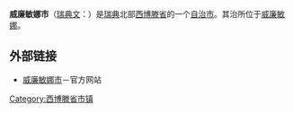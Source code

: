 {{Infobox Kommun|
name=Vilmhelmina|
fullname=Vilhelmina kommun|
isocode= |
capital=[[威廉敏娜|威廉敏娜]]|
governor=|
county=[[西博滕省|西博滕省]]|
province=[[拉普兰_(瑞典)|拉普兰]]|
arearank=第7名|
area=8,120|
areapercent=x.x|
population_as_of=2005|
populationrank=第249名|
population=7,422|
populationpercent=x.x|
populationdensity=0.9|
coatofarms=|
map=[[Image:Vilhelmina_Municipality.png|180px]]|
}}

'''威廉敏娜市'''（[[瑞典文|瑞典文]]：{{lang|sv|''Vilhelmina kommun''}}）是[[瑞典|瑞典]]北部[[西博滕省|西博滕省]]的一个[[瑞典自治市|自治市]]。其治所位于[[威廉敏娜|威廉敏娜]]。

== 外部链接 ==
*[http://www.vilhelmina.se 威廉敏娜市]{{Wayback|url=http://www.vilhelmina.se/ |date=20060926071521 }}－官方网站

{{Västerbotten County}}
{{Localities in Vilhelmina Municipality}}

[[Category:西博滕省市镇|Category:西博滕省市镇]]